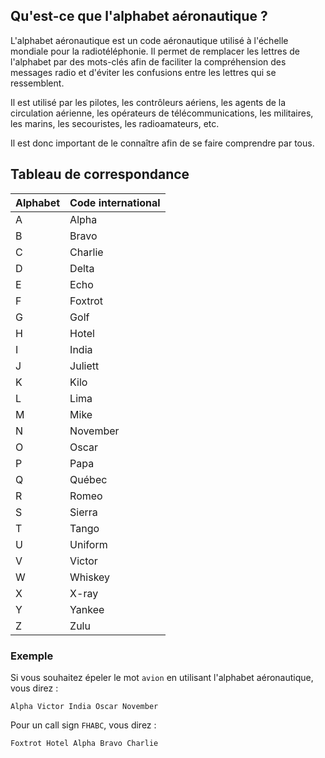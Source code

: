 
## Qu'est-ce que l'alphabet aéronautique ?

L'alphabet aéronautique est un code aéronautique utilisé à l'échelle mondiale pour la radiotéléphonie.
Il permet de remplacer les lettres de l'alphabet par des mots-clés afin de faciliter la compréhension des messages radio et d'éviter les confusions entre les lettres qui se ressemblent.

Il est utilisé par les pilotes, les contrôleurs aériens, les agents de la circulation aérienne, les opérateurs de télécommunications, les militaires, les marins, les secouristes, les radioamateurs, etc.

<Callout type="warning">
  Il est donc important de le connaître afin de se faire comprendre par tous.
</Callout>

## Tableau de correspondance

| Alphabet | Code international |
| -------- | ------------------ |
| A        | Alpha              |
| B        | Bravo              |
| C        | Charlie            |
| D        | Delta              |
| E        | Echo               |
| F        | Foxtrot            |
| G        | Golf               |
| H        | Hotel              |
| I        | India              |
| J        | Juliett            |
| K        | Kilo               |
| L        | Lima               |
| M        | Mike               |
| N        | November           |
| O        | Oscar              |
| P        | Papa               |
| Q        | Québec             |
| R        | Romeo              |
| S        | Sierra             |
| T        | Tango              |
| U        | Uniform            |
| V        | Victor             |
| W        | Whiskey            |
| X        | X-ray              |
| Y        | Yankee             |
| Z        | Zulu               |

### Exemple

Si vous souhaitez épeler le mot `avion` en utilisant l'alphabet aéronautique, vous direz :

`Alpha Victor India Oscar November`

Pour un call sign `FHABC`, vous direz :

`Foxtrot Hotel Alpha Bravo Charlie`
